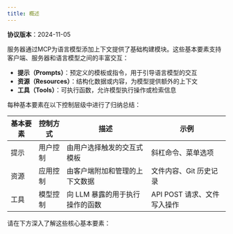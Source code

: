 ```yaml
---
title: 概述
---
```


<Info>**协议版本**：2024-11-05</Info>

服务器通过MCP为语言模型添加上下文提供了基础构建模块。这些基本要素支持客户端、服务器和语言模型之间的丰富交互：

- **提示（Prompts）**：预定义的模板或指令，用于引导语言模型的交互  
- **资源（Resources）**：结构化数据或内容，为模型提供额外的上下文  
- **工具（Tools）**：可执行函数，允许模型执行操作或检索信息  

每种基本要素在以下控制层级中进行了归纳总结：

| 基本要素  | 控制方式             | 描述                                           | 示例                         |
| --------- | -------------------- | ---------------------------------------------- | ---------------------------- |
| 提示      | 用户控制             | 由用户选择触发的交互式模板                     | 斜杠命令、菜单选项           |
| 资源      | 应用控制             | 由客户端附加和管理的上下文数据                 | 文件内容、Git 历史记录       |
| 工具      | 模型控制             | 向 LLM 暴露的用于执行操作的函数                | API POST 请求、文件写入操作  |

请在下方深入了解这些核心基本要素：

<CardGroup cols={3}>
  <Card
    title="提示"
    icon="message"
    href="/specification/2024-11-05/server/prompts"
  />
  <Card
    title="资源"
    icon="file-lines"
    href="/specification/2024-11-05/server/resources"
  />
  <Card
    title="工具"
    icon="wrench"
    href="/specification/2024-11-05/server/tools"
  />
</CardGroup>